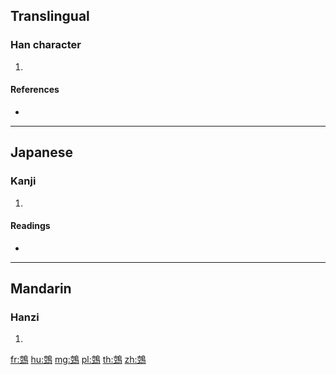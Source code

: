 {{character info/new}}
==Translingual==

===Han character===
{{Han char|rn=196|rad=鳥|as=08|sn=19|four=|canj=JMHAF}}

# {{defn|Han|sort=鳥08}}

====References====
* {{Han ref|kx=1493.040|dkj=47034|dj=2023.100|hdz=74643.110|uh=9D7C|ud=40316}}

----

==Japanese==

===Kanji===
{{ja-kanji|grade=|rs=鳥08}}

# {{defn|lang=ja|sort=鳥08}}

====Readings====
* {{ja-readings|on=[[こう]] (kō), [[く]] (ku)|kun=[[ぬえ]] (nue)}}

----

==Mandarin==

===Hanzi===
{{cmn-hanzi|pin=[[kōng]] ([[kong1]])|wg=k'ung<sup>1</sup>}}

# {{defn|lang=cmn|sort=鳥08}}

[[fr:鵼]]
[[hu:鵼]]
[[mg:鵼]]
[[pl:鵼]]
[[th:鵼]]
[[zh:鵼]]